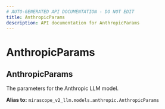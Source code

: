 ```yaml
---
# AUTO-GENERATED API DOCUMENTATION - DO NOT EDIT
title: AnthropicParams
description: API documentation for AnthropicParams
---
```


# AnthropicParams

## <ApiType type="Alias" path="models/AnthropicParams" symbolName="AnthropicParams" /> AnthropicParams

The parameters for the Anthropic LLM model.


**Alias to:** `mirascope_v2_llm.models.anthropic.AnthropicParams`
